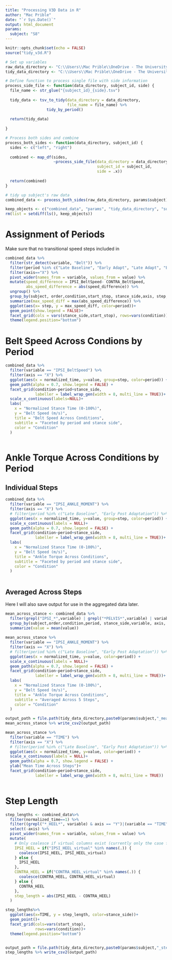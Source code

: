 ```yaml
---
title: "Processing V3D Data in R"
author: "Mac Prible"
date: "`r Sys.Date()`"
output: html_document
params:
  subject: "S8"
---
```


```r
knitr::opts_chunk$set(echo = FALSE)
source("tidy_v3d.R")

# Set up variables
raw_data_directory <- "C:\\Users\\Mac Prible\\OneDrive - The University of Texas at Austin\\research\\PDSV\\data\\dissertation\\v3d\\raw_v3d_output"
tidy_data_directory <- "C:\\Users\\Mac Prible\\OneDrive - The University of Texas at Austin\\research\\PDSV\\data\\dissertation\\v3d\\tidy_output"

# Define function to process single file with side information
process_side_file <- function(data_directory, subject_id, side) {
  file_name <- str_glue("{subject_id}_{side}.tsv")
  
  tidy_data <- tsv_to_tidy(data_directory = data_directory, 
                           file_name = file_name) %>%
                  tidy_by_period() 
  
  return(tidy_data)
  
}

# Process both sides and combine
process_both_sides <- function(data_directory, subject_id) {
  sides <- c("left", "right")
  
  combined <- map_df(sides, 
                     ~process_side_file(data_directory = data_directory,
                                        subject_id = subject_id,
                                        side = .x)) 
  
  return(combined)
}

# tidy up subject's raw data
combined_data <- process_both_sides(raw_data_directory, params$subject)

keep_objects <- c("combined_data", "params", "tidy_data_directory", "subject_reports")
rm(list = setdiff(ls(), keep_objects))
```



# Assignment of Periods

Make sure that no transitional speed steps included in 

```r
combined_data %>%  
  filter(str_detect(variable, "Belt")) %>% 
  filter(period %in% c("Late Baseline", "Early Adapt", "Late Adapt", "Early Post Adapt")) %>% 
  filter(axis=="X") %>% 
  pivot_wider(names_from = variable, values_from = value) %>% 
  mutate(speed_difference = IPSI_BeltSpeed- CONTRA_BeltSpeed,
         abs_speed_difference = abs(speed_difference)) %>%  
  ungroup() %>% 
  group_by(subject, order,condition,start_stop, stance_side,axis, step, period) %>% 
  summarize(max_speed_diff = max(abs_speed_difference)) %>% 
  ggplot(aes(x= step, y = max_speed_diff, color=period))+
  geom_point(show.legend = FALSE)+
  facet_grid(cols = vars(stance_side,start_stop), rows=vars(condition))+
  theme(legend.position="bottom")

```


# Belt Speed Across Condions by Period
```r
combined_data %>%
  filter(variable == "IPSI_BeltSpeed") %>%
  filter(axis == "X") %>%
  ggplot(aes(x = normalized_time, y=value, group=step, color=period)) +
  geom_path(alpha = 0.7, show.legend = FALSE) +
  facet_grid(condition~period+stance_side,
             labeller = label_wrap_gen(width = 8, multi_line = TRUE))+
  scale_x_continuous(labels=NULL)+
  labs(
    x = "Normalized Stance Time (0-100%)",
    y = "Belt Speed (m/s)",
    title = "Belt Speed Across Conditions",
    subtitle = "Faceted by period and stance side",
    color = "Condition"
  )
  

```


# Ankle Torque Across Conditions by Period

## Individual Steps
```r

combined_data %>%
  filter(variable == "IPSI_ANKLE_MOMENT") %>%
  filter(axis == "X") %>%
  # filter(period %in% c("Late Baseline", "Early Post Adaptation")) %>% 
  ggplot(aes(x = normalized_time, y=value, group=step, color=period)) +
  scale_x_continuous(labels = NULL)+
  geom_path(alpha = 0.7, show.legend = FALSE) +
  facet_grid(condition~period+stance_side,
             labeller = label_wrap_gen(width = 8, multi_line = TRUE))+
  labs(
    x = "Normalized Stance Time (0-100%)",
    y = "Belt Speed (m/s)",
    title = "Ankle Torque Across Conditions",
    subtitle = "Faceted by period and stance side",
    color = "Condition"
  )
  
```

## Averaged Across Steps

Here I will also save output for use in the aggregated data later.

```r
mean_across_stance <- combined_data %>% 
  filter(grepl("IPSI_*",variable) | grepl("*PELVIS*",variable) | variable == "TIME") %>%
  group_by(subject,order,condition,period, stance_side,variable, axis, normalized_time) %>% 
  summarize(value = mean(value)) 
  
mean_across_stance %>% 
  filter(variable == "IPSI_ANKLE_MOMENT") %>%
  filter(axis == "X") %>%
  # filter(period %in% c("Late Baseline", "Early Post Adaptation")) %>% 
  ggplot(aes(x = normalized_time, y=value, color=period)) +
  scale_x_continuous(labels = NULL)+
  geom_path(alpha = 0.7, show.legend = FALSE) +
  facet_grid(condition~period+stance_side,
             labeller = label_wrap_gen(width = 8, multi_line = TRUE))+
  labs(
    x = "Normalized Stance Time (0-100%)",
    y = "Belt Speed (m/s)",
    title = "Ankle Torque Across Conditions",
    subtitle = "Averaged Across 5 Steps",
    color = "Condition"
  )

output_path = file.path(tidy_data_directory,paste0(params$subject,"_mean_across_stance.csv"))
mean_across_stance %>% write_csv2(output_path)

mean_across_stance %>% 
  filter(variable == "TIME") %>%
  filter(axis == "X") %>%
  # filter(period %in% c("Late Baseline", "Early Post Adaptation")) %>% 
  ggplot(aes(x = normalized_time, y=value, color=period)) +
  scale_x_continuous(labels = NULL)+
  geom_path(alpha = 0.7, show.legend = FALSE) +
  ylab("Mean Time Across Steps")+
  facet_grid(condition~period+stance_side,
             labeller = label_wrap_gen(width = 8, multi_line = TRUE))
  

```



# Step Length

```r



step_lengths <- combined_data%>% 
  filter(normalized_time==1) %>% 
  filter((grepl("*_HEEL*", variable) & axis == "Y")|(variable == "TIME" & axis == "X")) %>% 
  select(-axis) %>% 
  pivot_wider(names_from = variable, values_from = value) %>% 
  mutate(
    # Only coalesce if virtual columns exist (currently only the case for Subject 8, but if I lose another heel marker...)
    IPSI_HEEL = if("IPSI_HEEL_virtual" %in% names(.)) {
      coalesce(IPSI_HEEL, IPSI_HEEL_virtual)
    } else {
      IPSI_HEEL
    },
    CONTRA_HEEL = if("CONTRA_HEEL_virtual" %in% names(.)) {
      coalesce(CONTRA_HEEL, CONTRA_HEEL_virtual)
    } else {
      CONTRA_HEEL
    },
    step_length = abs(IPSI_HEEL - CONTRA_HEEL)
  ) 

step_lengths%>% 
  ggplot(aes(x=TIME, y = step_length, color=stance_side))+
  geom_point()+
  facet_grid(cols=vars(start_stop),
             rows=vars(condition))+
  theme(legend.position="bottom")


output_path = file.path(tidy_data_directory,paste0(params$subject,"_step_lengths.csv"))
step_lengths %>% write_csv2(output_path)


```


